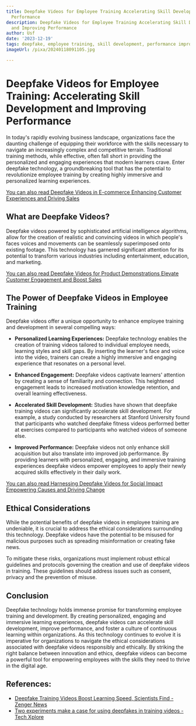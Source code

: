 ```yaml
---
title: Deepfake Videos for Employee Training Accelerating Skill Development and Improving
  Performance
description: Deepfake Videos for Employee Training Accelerating Skill Development
  and Improving Performance
author: Usf
date: '2023-12-19'
tags: deepfake, employee training, skill development, performance improvement
imageUrl: /pixa/20240118091105.jpg

---
```

# Deepfake Videos for Employee Training: Accelerating Skill Development and Improving  Performance

In today's rapidly evolving business  landscape, organizations face the  daunting challenge of equipping their workforce with the skills  necessary to navigate an increasingly complex and  competitive terrain. Traditional training methods, while effective, often fall short in providing the personalized and engaging  experiences that modern learners crave. Enter deepfake technology, a groundbreaking  tool that has the potential to  revolutionize employee  training by creating highly  immersive and personalized learning experiences.

[You can also read Deepfake Videos in  E-commerce Enhancing Customer Experiences and Driving Sales](Deepfake%20Videos%20in%20E-commerce%20Enhancing%20Customer%20Experiences%20and%20Driving%20Sales)


## What are Deepfake Videos?

Deepfake videos powered by sophisticated artificial intelligence algorithms, allow for  the creation of realistic and convincing videos in which people's faces voices and movements can be seamlessly superimposed  onto existing footage.  This technology has garnered significant attention for its  potential to transform various industries  including entertainment, education, and marketing.

[You  can also read Deepfake Videos for Product Demonstrations Elevate Customer Engagement and Boost Sales](Deepfake%20Videos%20for%20Product%20Demonstrations%20Elevate%20Customer%20Engagement%20and%20Boost%20Sales)


## The Power of Deepfake Videos in Employee Training

Deepfake videos offer a unique opportunity  to enhance  employee training and development in several compelling ways:

* **Personalized Learning Experiences:** Deepfake technology  enables the creation of training videos tailored to individual employee needs, learning styles and skill gaps. By inserting the  learner's face and voice into the video, trainers can create a highly immersive and engaging experience that resonates  on a personal level.

* **Enhanced Engagement:**  Deepfake videos captivate learners' attention  by creating a sense of familiarity and connection. This heightened engagement leads to increased motivation knowledge retention, and overall learning effectiveness.

* **Accelerated Skill  Development:** Studies have shown that deepfake training  videos can significantly accelerate skill  development. For example, a  study  conducted by researchers at Stanford University found that participants who watched deepfake fitness  videos performed better at exercises compared to participants  who watched videos of someone else.

* **Improved Performance:** Deepfake videos not only enhance skill acquisition but  also translate into improved job performance. By providing learners with personalized, engaging, and immersive  training experiences deepfake videos empower employees to  apply their newly  acquired skills  effectively in their daily work.

[You  can also read Harnessing Deepfake Videos for Social Impact Empowering Causes and Driving Change](Harnessing%20Deepfake%20Videos%20for%20Social%20Impact%20Empowering%20Causes%20and%20Driving%20Change)


## Ethical Considerations

While the potential benefits of deepfake videos in employee  training are undeniable,  it is crucial to address  the ethical considerations surrounding this technology. Deepfake videos have the potential to be misused for malicious purposes such as spreading misinformation or creating fake news.

To mitigate these  risks, organizations must  implement robust ethical guidelines and  protocols governing  the creation and use of  deepfake videos in training. These guidelines should address  issues such as consent, privacy and the prevention of misuse.

## Conclusion

Deepfake technology holds immense promise for transforming employee training and development. By creating personalized, engaging and immersive learning experiences, deepfake videos can accelerate skill development, improve performance, and foster a culture of  continuous learning within organizations. As this technology continues to  evolve it is imperative for organizations to navigate the ethical considerations associated  with deepfake videos responsibly and ethically. By striking the right balance  between innovation  and ethics, deepfake videos can become a powerful tool for empowering  employees with the skills they need to thrive in the digital age.

## References:
- [Deepfake Training Videos Boost Learning Speed, Scientists Find - Zenger News](https://www.zenger.news/2023/10/06/deepfake-training-videos-boost-learning-speed-scientists-find/)
- [Two experiments make a case for using deepfakes in training videos - Tech Xplore](https://techxplore.com/news/2023-10-case-deepfakes-videos.html)

